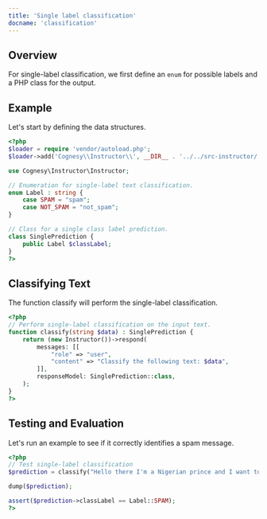 ```yaml
---
title: 'Single label classification'
docname: 'classification'
---
```


## Overview

For single-label classification, we first define an `enum` for possible labels
and a PHP class for the output.

## Example

Let's start by defining the data structures.

```php
<?php
$loader = require 'vendor/autoload.php';
$loader->add('Cognesy\\Instructor\\', __DIR__ . '../../src-instructor/');

use Cognesy\Instructor\Instructor;

// Enumeration for single-label text classification.
enum Label : string {
    case SPAM = "spam";
    case NOT_SPAM = "not_spam";
}

// Class for a single class label prediction.
class SinglePrediction {
    public Label $classLabel;
}
?>
```
## Classifying Text

The function classify will perform the single-label classification.

```php
<?php
// Perform single-label classification on the input text.
function classify(string $data) : SinglePrediction {
    return (new Instructor())->respond(
        messages: [[
            "role" => "user",
            "content" => "Classify the following text: $data",
        ]],
        responseModel: SinglePrediction::class,
    );
}
?>
```

## Testing and Evaluation

Let's run an example to see if it correctly identifies a spam message.

```php
<?php
// Test single-label classification
$prediction = classify("Hello there I'm a Nigerian prince and I want to give you money");

dump($prediction);

assert($prediction->classLabel == Label::SPAM);
?>
```

